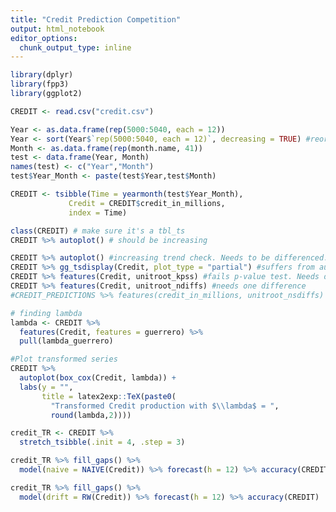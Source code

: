 ```yaml
---
title: "Credit Prediction Competition"
output: html_notebook
editor_options: 
  chunk_output_type: inline
---
```


```r
library(dplyr)
library(fpp3)
library(ggplot2)
```

```r
CREDIT <- read.csv("credit.csv")

Year <- as.data.frame(rep(5000:5040, each = 12))
Year <- sort(Year$`rep(5000:5040, each = 12)`, decreasing = TRUE) #reordering the dates so Credit is increasing
Month <- as.data.frame(rep(month.name, 41))
test <- data.frame(Year, Month)
names(test) <- c("Year","Month")
test$Year_Month <- paste(test$Year,test$Month)

CREDIT <- tsibble(Time = yearmonth(test$Year_Month),
             Credit = CREDIT$credit_in_millions,
             index = Time)

class(CREDIT) # make sure it's a tbl_ts
CREDIT %>% autoplot() # should be increasing
```

```r
CREDIT %>% autoplot() #increasing trend check. Needs to be differenced.
CREDIT %>% gg_tsdisplay(Credit, plot_type = "partial") #suffers from autocorrealtion and seasonality.
CREDIT %>% features(Credit, unitroot_kpss) #fails p-value test. Needs differencing.
CREDIT %>% features(Credit, unitroot_ndiffs) #needs one difference
#CREDIT_PREDICTIONS %>% features(credit_in_millions, unitroot_nsdiffs) #*Does not* need seasonal differencing.

# finding lambda
lambda <- CREDIT %>%
  features(Credit, features = guerrero) %>%
  pull(lambda_guerrero)

#Plot transformed series
CREDIT %>%
  autoplot(box_cox(Credit, lambda)) +
  labs(y = "",
       title = latex2exp::TeX(paste0(
         "Transformed Credit production with $\\lambda$ = ",
         round(lambda,2)))) 
```


```r
credit_TR <- CREDIT %>% 
  stretch_tsibble(.init = 4, .step = 3)

credit_TR %>% fill_gaps() %>% 
  model(naive = NAIVE(Credit)) %>% forecast(h = 12) %>% accuracy(CREDIT)

credit_TR %>% fill_gaps() %>% 
  model(drift = RW(Credit)) %>% forecast(h = 12) %>% accuracy(CREDIT)
```







